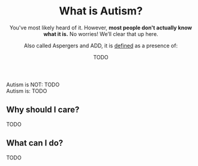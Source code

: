 <Meta
  title="What is Autism? - Neurodiversity Wiki"
  description="Learn about what it means to have Autism"
  social="/social/autism.jpg"
/>

<Header>

# What is Autism?

You've most likely heard of it. However, **most people don't actually know what it is.** No worries! We’ll clear that up here.

Also called Aspergers and ADD, it is [defined](#todo) as a presence of:

<Definition>
<DefinitionItem summary="TODO">

TODO

</DefinitionItem>
</Definition>

</Header>

<Box>
<div>
<IconHeading url="/icons/cross.svg" alt="Cross icon">Autism is NOT:</IconHeading>

<Definition>
<DefinitionItem summary="TODO">
TODO
</DefinitionItem>
</Definition>
</div>

<div>
<IconHeading url="/icons/check.svg" alt="Check icon">Autism is:</IconHeading>

<Definition>
<DefinitionItem summary="TODO">TODO</DefinitionItem>
</Definition>
</div>

</Box>

<Section>

## Why should I care?

TODO

</Section>

<Section>

## What can I do?

TODO

</Section>
